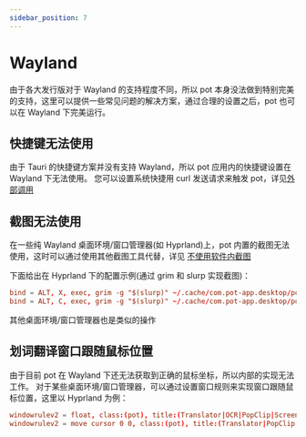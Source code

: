 ```yaml
---
sidebar_position: 7
---
```


# Wayland

由于各大发行版对于 Wayland 的支持程度不同，所以 pot 本身没法做到特别完美的支持，这里可以提供一些常见问题的解决方案，通过合理的设置之后，pot 也可以在 Wayland 下完美运行。

## 快捷键无法使用

由于 Tauri 的快捷键方案并没有支持 Wayland，所以 pot 应用内的快捷键设置在 Wayland 下无法使用。 您可以设置系统快捷用 curl 发送请求来触发 pot，详见[外部调用](/docs/tutorial/config/plugin_config)

## 截图无法使用

在一些纯 Wayland 桌面环境/窗口管理器(如 Hyprland)上，pot 内置的截图无法使用，这时可以通过使用其他截图工具代替，详见 [不使用软件内截图](/docs/tutorial/config/plugin_config#不使用软件内截图)

下面给出在 Hyprland 下的配置示例(通过 grim 和 slurp 实现截图)：

```conf
bind = ALT, X, exec, grim -g "$(slurp)" ~/.cache/com.pot-app.desktop/pot_screenshot_cut.png && curl "127.0.0.1:60828/ocr_recognize?screenshot=false"
bind = ALT, C, exec, grim -g "$(slurp)" ~/.cache/com.pot-app.desktop/pot_screenshot_cut.png && curl "127.0.0.1:60828/ocr_translate?screenshot=false"
```

其他桌面环境/窗口管理器也是类似的操作

## 划词翻译窗口跟随鼠标位置

由于目前 pot 在 Wayland 下还无法获取到正确的鼠标坐标，所以内部的实现无法工作。 对于某些桌面环境/窗口管理器，可以通过设置窗口规则来实现窗口跟随鼠标位置，这里以 Hyprland 为例：

```conf
windowrulev2 = float, class:(pot), title:(Translator|OCR|PopClip|Screenshot Translate) # Translation window floating
windowrulev2 = move cursor 0 0, class:(pot), title:(Translator|PopClip|Screenshot Translate) # Translation window follows the mouse position.
```
